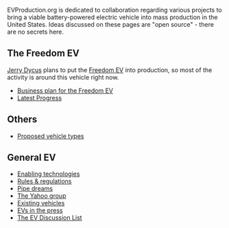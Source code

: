 EVProduction.org is dedicated to collaboration regarding various projects to bring a viable battery-powered electric vehicle into mass production in the United States.  Ideas discussed on these pages are "open source" - there are no secrets here.

==The Freedom EV==
[[Jerry Dycus]] plans to put the [[Freedom EV]] into production, so most of the activity is around this vehicle right now.

*[[Business plan for the Freedom EV]]
*[[Progress Pics|Latest Progress]]

==Others==
*[[Proposed vehicle types]]

==General EV==
*[[Enabling technologies]]
*[[Rules & regulations]]
*[[Pipe dreams]]
*[http://autos.groups.yahoo.com/group/EVProduction/ The Yahoo group]
*[[Existing vehicles]]
*[[EVs in the press]]
*[http://www.evdl.org/ The EV Discussion List]